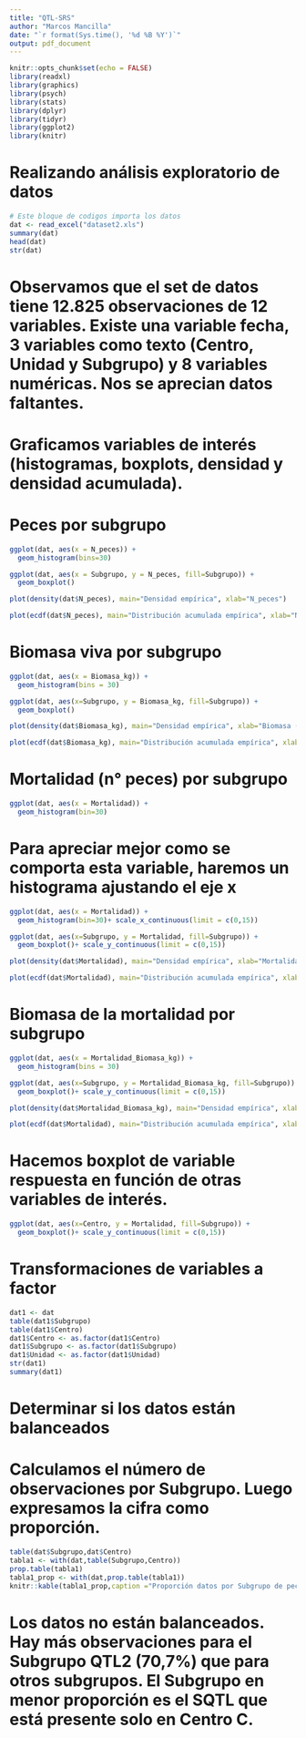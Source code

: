 ```yaml
---
title: "QTL-SRS"
author: "Marcos Mancilla"
date: "`r format(Sys.time(), '%d %B %Y')`"
output: pdf_document
---
```


```r
knitr::opts_chunk$set(echo = FALSE)
library(readxl)
library(graphics)
library(psych)
library(stats)
library(dplyr)
library(tidyr)
library(ggplot2)
library(knitr)
```

# Realizando análisis exploratorio de datos

```r
# Este bloque de codigos importa los datos
dat <- read_excel("dataset2.xls")
summary(dat)
head(dat)
str(dat)
```

# Observamos que el set de datos tiene 12.825 observaciones de 12 variables. Existe una variable fecha, 3 variables como texto (Centro, Unidad y Subgrupo) y 8 variables numéricas. Nos se aprecian datos faltantes.

# Graficamos variables de interés (histogramas, boxplots, densidad y densidad acumulada).

# Peces por subgrupo

```r
ggplot(dat, aes(x = N_peces)) +
  geom_histogram(bins=30)
```

```r
ggplot(dat, aes(x = Subgrupo, y = N_peces, fill=Subgrupo)) +
  geom_boxplot()
```

```r
plot(density(dat$N_peces), main="Densidad empírica", xlab="N_peces")
```

```r
plot(ecdf(dat$N_peces), main="Distribución acumulada empírica", xlab="N_peces")
```

# Biomasa viva por subgrupo
```r
ggplot(dat, aes(x = Biomasa_kg)) +
  geom_histogram(bins = 30)
```

```r
ggplot(dat, aes(x=Subgrupo, y = Biomasa_kg, fill=Subgrupo)) +
  geom_boxplot()
```

```r
plot(density(dat$Biomasa_kg), main="Densidad empírica", xlab="Biomasa (kg)")
```

```r
plot(ecdf(dat$Biomasa_kg), main="Distribución acumulada empírica", xlab="Biomasa_kg")
```

# Mortalidad (n° peces) por subgrupo
```r
ggplot(dat, aes(x = Mortalidad)) +
  geom_histogram(bin=30)
```

# Para apreciar mejor como se comporta esta variable, haremos un histograma ajustando el eje x

```r
ggplot(dat, aes(x = Mortalidad)) +
  geom_histogram(bin=30)+ scale_x_continuous(limit = c(0,15))
```

```r
ggplot(dat, aes(x=Subgrupo, y = Mortalidad, fill=Subgrupo)) +
  geom_boxplot()+ scale_y_continuous(limit = c(0,15))
```

```r
plot(density(dat$Mortalidad), main="Densidad empírica", xlab="Mortalidad (n)")
```

```r
plot(ecdf(dat$Mortalidad), main="Distribución acumulada empírica", xlab="Mortalidad")
```

# Biomasa de la mortalidad por subgrupo
```r
ggplot(dat, aes(x = Mortalidad_Biomasa_kg)) +
  geom_histogram(bins = 30)
```

```r
ggplot(dat, aes(x=Subgrupo, y = Mortalidad_Biomasa_kg, fill=Subgrupo)) +
  geom_boxplot()+ scale_y_continuous(limit = c(0,15))
```

```r
plot(density(dat$Mortalidad_Biomasa_kg), main="Densidad empírica", xlab="Biomasa Mortalidad (kg)")
```

```r
plot(ecdf(dat$Mortalidad), main="Distribución acumulada empírica", xlab="Biomasa Mortalidad (kg)")
```

# Hacemos boxplot de variable respuesta en función de otras variables de interés.
```r
ggplot(dat, aes(x=Centro, y = Mortalidad, fill=Subgrupo)) +
  geom_boxplot()+ scale_y_continuous(limit = c(0,15))
```


# Transformaciones de variables a factor

```r
dat1 <- dat
table(dat1$Subgrupo)
table(dat1$Centro)
dat1$Centro <- as.factor(dat1$Centro)
dat1$Subgrupo <- as.factor(dat1$Subgrupo)
dat1$Unidad <- as.factor(dat1$Unidad)
str(dat1)
summary(dat1)
```

# Determinar si los datos están balanceados

# Calculamos el número de observaciones por Subgrupo. Luego expresamos la cifra como proporción.
```r
table(dat$Subgrupo,dat$Centro)
tabla1 <- with(dat,table(Subgrupo,Centro))
prop.table(tabla1)
tabla1_prop <- with(dat,prop.table(tabla1))
knitr::kable(tabla1_prop,caption ="Proporción datos por Subgrupo de peces en diferentes Centros")
```

# Los datos no están balanceados. Hay más observaciones para el Subgrupo QTL2 (70,7%) que para otros subgrupos. El Subgrupo en menor proporción es el SQTL que está presente solo en Centro C.
